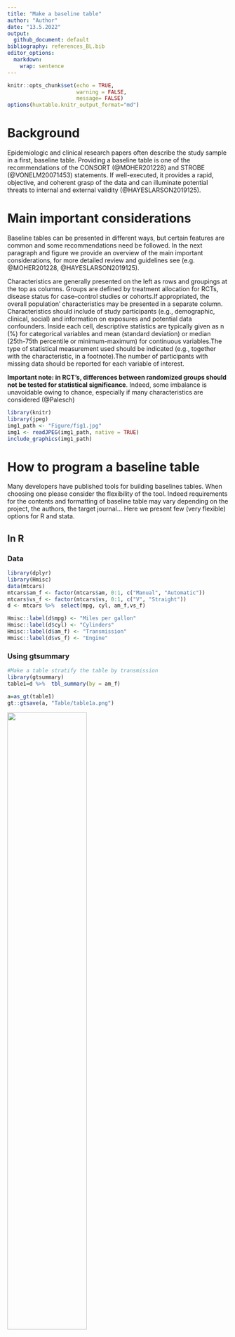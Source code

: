 ```yaml
---
title: "Make a baseline table"
author: "Author"
date: "13.5.2022"
output:
  github_document: default
bibliography: references_BL.bib
editor_options: 
  markdown: 
    wrap: sentence
---
```


```r
knitr::opts_chunk$set(echo = TRUE, 
                      warning = FALSE,
                      message= FALSE)
options(huxtable.knitr_output_format="md")
```

# Background

Epidemiologic and clinical research papers often describe the study sample in a first, baseline table.
Providing a baseline table is one of the recommendations of the CONSORT (@MOHER201228) and STROBE (@VONELM20071453) statements. If well-executed, it provides a rapid, objective, and coherent grasp of the data and can illuminate potential threats to internal and external validity (@HAYESLARSON2019125).



# Main important considerations

Baseline tables can be presented in different ways, but certain features are common and some recommendations need be followed. In the next paragraph and figure we provide an overview of the main important considerations, for more detailed review and guidelines see (e.g. @MOHER201228, @HAYESLARSON2019125).

Characteristics are generally presented on the left as rows and groupings at the top as columns.
Groups are defined by treatment allocation for RCTs, disease status for case--control studies or cohorts.If appropriated, the overall population' characteristics may be presented in a separate column.
Characteristics should include of study participants (e.g., demographic, clinical, social) and information on exposures and potential data confounders.
Inside each cell, descriptive statistics are typically given as n (%) for categorical variables and mean (standard deviation) or median (25th-75th percentile or minimum-maximum) for continuous variables.The type of statistical measurement used should be indicated (e.g., together with the characteristic, in a footnote).The number of participants with missing data should be reported for each variable of interest.

**Important note: in RCT's, differences between randomized groups should not be tested for statistical significance**. Indeed, some imbalance is unavoidable owing to chance, especially if many characteristics are considered (@Palesch)


```r
library(knitr)
library(jpeg)
img1_path <- "Figure/fig1.jpg"
img1 <- readJPEG(img1_path, native = TRUE)
include_graphics(img1_path)
```

# How to program a baseline table

Many developers have published tools for building baselines tables.
When choosing one please consider the flexibility of the tool.
Indeed requirements for the contents and formatting of baseline table may vary depending on the project, the authors, the target journal... Here we present few (very flexible) options for R and stata.

## In R

### Data

```r
library(dplyr)
library(Hmisc)
data(mtcars)
mtcars$am_f <- factor(mtcars$am, 0:1, c("Manual", "Automatic")) 
mtcars$vs_f <- factor(mtcars$vs, 0:1, c("V", "Straight")) 
d <- mtcars %>%  select(mpg, cyl, am_f,vs_f)

Hmisc::label(d$mpg) <- "Miles per gallon"
Hmisc::label(d$cyl) <- "Cylinders"
Hmisc::label(d$am_f) <- "Transmission"
Hmisc::label(d$vs_f) <- "Engine"

```

### Using gtsummary

```r
#Make a table stratify the table by transmission
library(gtsummary)
table1=d %>%  tbl_summary(by = am_f)
```

```r
a=as_gt(table1)
gt::gtsave(a, "Table/table1a.png")
```
<img src='Table/table1a.png' align="middle" width="60%" >

This is the basic usage; defaults options may be customized.

- Variable types are automatically detected so that appropriate descriptive statistics are calculated.
- Label attributes from the data set are automatically printed.
- Missing values are listed as "Unknown" in the table.
- Variable levels are indented and footnotes are added.

Once produced gtsummary tables can be converted your favorite format (e.g. html/pdf/word). For more information see [here](https://www.danieldsjoberg.com/gtsummary/articles/rmarkdown.html))

```r
# declare cylinders as a continuous variable, for this variable calculate the mean and sd value, add an overall column, change the missing text
table1=d %>%
        tbl_summary(by = am_f, 
                    type = list(cyl ~ 'continuous'),
                    statistic = list(cyl ~ "{mean} ({sd})"),
                    missing_text = "Missing") %>%
        add_overall()

```

```r
a=as_gt(table1)
gt::gtsave(a, "Table/table1b.png")
```
<img src='Table/table1b.png' align="center" width="80%">






If needed groups may be compare using statistical tests

```r
table1=d %>%
        tbl_summary(by = am_f, 
                    type = list(cyl ~ 'continuous'),
                    statistic = list(cyl ~ "{mean} ({sd})"),
                    missing_text = "Missing") %>%
        add_overall()%>%
        add_p()

```

```r
a=as_gt(table1)
gt::gtsave(a, "Table/table1c.png")
```
<img src='Table/table1c.png' align="center" width="90%">

As before the function detects variable type and uses an appropriate statistical test. If needed defaults may be customized.

#### Additional information

For more detailed tutorial and additional options see the very complete [vignette](https://www.danieldsjoberg.com/gtsummary/articles/tbl_summary.html) and [website](https://www.danieldsjoberg.com/gtsummary/index.html)

### Using atable

```r
library(atable)
table1=atable(d,
       target_cols = c("mpg" , "cyl" , "vs_f"),
       group_col = "am_f",
       format_to="Word")

```

or similar using the formula interface

```r
table1=atable(mpg+cyl+ vs_f ~ am_f, d,
              format_to="Word")
table1
```

```r
a=gt::gt(table1)
gt::gtsave(a, "Table/table2.png")
```
<img src='Table/table2.png' align="center" width="80%">

The table may also be splitted in strata. For example we can decide to present separately the characteristics of car with a "V" or a "Straight" engine. 



```r
table1=atable(mpg+cyl  ~ am_f|vs_f , d,
              format_to="Word")
table1
```

```r
a=gt::gt(table1)
gt::gtsave(a, "Table/table2a.png")
```
<img src='Table/table2a.png' align="center" width="80%">


As gtsummary, atable may be exported in different format (e.g. LATEX, HTML, Word) and it is intended that some parts of atable can be altered by the user. Hence the type variable,descriptive statistics, used statistical tests may defined otherwise (for more details see @Strbel2019atableCT as well as the package [vignette](https://cran.r-project.org/web/packages/atable/vignettes/atable_usage.pdf).An other informative vignette can be found by typing the foloowing command in R:

```r
vignette("modifying", package = "atable")
```

# Stata: btable

The table is constructed in a two-step approach using two functions: btable produces an unformatted, raw table, which is then formatted by btable_format to produce a final, publication-ready table.
By default, the raw table contains all summary measures, and---if there are two groups---effect measures and p-values.
Optionally, the table can be restricted to effect measures of choice and a number of alternative calculations for confidence intervals are available.

## Instalation

```r
#In order to install btable from github the github-package is required:
net install github, from("https://haghish.github.io/github/")
#You can then install the development version of btable with:
github install CTU-Bern/btable
```

## Example

```r
# load example dataset
sysuse auto2

# generate table
btable price mpg rep78 headroom, by(foreign) saving("excars") denom(nonmiss)

# format table (default formatting)
btable_format using "excars", clear
```


```r
dat <- readr::read_csv("Table/btab1.csv")
dat[is.na(dat)] <- "" # replace NAs
names(dat)[1] <- " "  # set missing var name
dat %>%
  flextable::flextable() %>%
  flextable::autofit() %>%
  flextable::save_as_image( path = "Table/btabl1.png")
```
<img src='Table/btabl1.png' align="center" width="90%">



The formatting option can be modified. For example we can decide we may want to

- present the median and lower and upper quartiles instead of the mean and standard deviation 
- remove the overall column, the effect measure, and the information column

```r
#If we want to display median [lq, up] for all the continuous variables
btable_format using "excars", clear descriptive(conti median [lq, uq]) drop(total effect info)

#If we want to display mean (sd) for the mpg variable and median [lq, up] for all the other continuous variables
btable_format using "excars", clear desc(conti median [lq, uq] mpg mean (sd)) drop(total effect info)
```

```r
dat <- readr::read_csv("Table/btab2.csv")
dat[is.na(dat)] <- "" # replace NAs
names(dat)[1] <- " "  # set missing var name
dat=dat %>%
  flextable::flextable() %>%
  flextable::autofit() %>%
  flextable::save_as_image( path = "Table/btabl2.png")
```
<img src='Table/btabl2.png' align="center" width="80%">




# References
